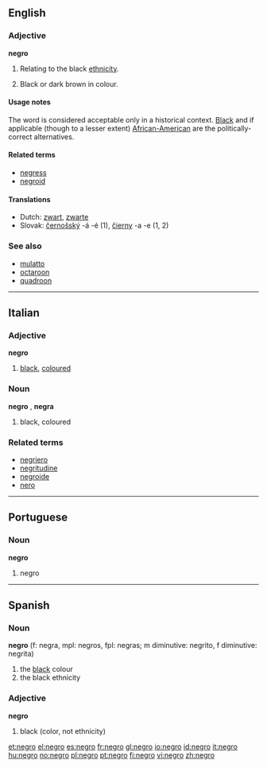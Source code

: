 {{see|Negro}}
==English==

===Adjective===
'''negro'''

# {{archaic}} Relating to the black [[ethnicity]].
# {{archaic}} Black or dark brown in colour.

====Usage notes====
The word is considered acceptable only in a historical context.  [[Black]] and if applicable (though to a lesser extent) [[African-American]] are the politically-correct alternatives.

====Related terms====
*[[negress]]
*[[negroid]]

====Translations====
*Dutch: [[zwart]], [[zwarte]]
*Slovak: [[černošský]] -á -é (1), [[čierny]] -a -e (1, 2)

===See also===
*[[mulatto]]
*[[octaroon]]
*[[quadroon]]

----

==Italian==

===Adjective===
'''negro'''

# [[black]], [[coloured]]

===Noun===
'''negro''' {{m}}, '''negra''' {{f}}

# black, coloured

===Related terms===
*[[negriero]]
*[[negritudine]]
*[[negroide]]
*[[nero]]

----

==Portuguese==

===Noun===
'''negro'''

# negro

----

==Spanish==

===Noun===
'''negro''' (f: negra, mpl: negros, fpl: negras; m diminutive: negrito, f diminutive: negrita)

# the [[black]] colour
# the black ethnicity

===Adjective===
'''negro'''

# black (color, not ethnicity)

[[et:negro]]
[[el:negro]]
[[es:negro]]
[[fr:negro]]
[[gl:negro]]
[[io:negro]]
[[id:negro]]
[[it:negro]]
[[hu:negro]]
[[no:negro]]
[[pl:negro]]
[[pt:negro]]
[[fi:negro]]
[[vi:negro]]
[[zh:negro]]
